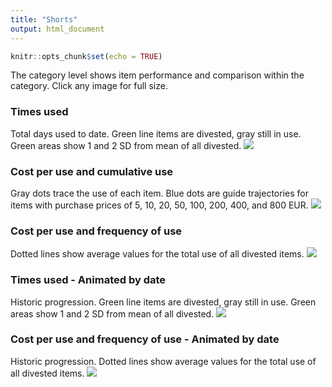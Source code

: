 ```yaml
---
title: "Shorts"
output: html_document
---
```


```r
knitr::opts_chunk$set(echo = TRUE)

```

The category level shows item performance and comparison within the category. Click any image for full size.

### Times used
Total days used to date. Green line items are divested, gray still in use. Green areas show 1 and 2 SD from mean of all divested.
[![](https://www.dropbox.com/s/ku2myabvh2htylc/Category-Shorts-Times_used.png?raw=1)](https://www.dropbox.com/s/ku2myabvh2htylc/Category-Shorts-Times_used.png?raw=1)

### Cost per use and cumulative use
Gray dots trace the use of each item. Blue dots are guide trajectories for items with purchase prices of 5, 10, 20, 50, 100, 200, 400, and 800 EUR.
[![](https://www.dropbox.com/s/y33kieap0jhu3ud/Category-Shorts-Cost_and_Cumulative_use.png?raw=1)](https://www.dropbox.com/s/y33kieap0jhu3ud/Category-Shorts-Cost_and_Cumulative_use.png?raw=1)

### Cost per use and frequency of use
Dotted lines show average values for the total use of all divested items.
[![](https://www.dropbox.com/s/87nxboob0q3tt4i/Category-Shorts.png?raw=1)](https://www.dropbox.com/s/87nxboob0q3tt4i/Category-Shorts.png?raw=1)

### Times used - Animated by date
Historic progression. Green line items are divested, gray still in use. Green areas show 1 and 2 SD from mean of all divested. 
![](https://www.dropbox.com/s/1g8xf7wwmfc1p8z/Category-Shorts-Times_used-animation.gif?raw=1)

### Cost per use and frequency of use - Animated by date
Historic progression. Dotted lines show average values for the total use of all divested items.
![](https://www.dropbox.com/s/d0uxanr6u7o1kfb/Category-Shorts-animation.gif?raw=1)
